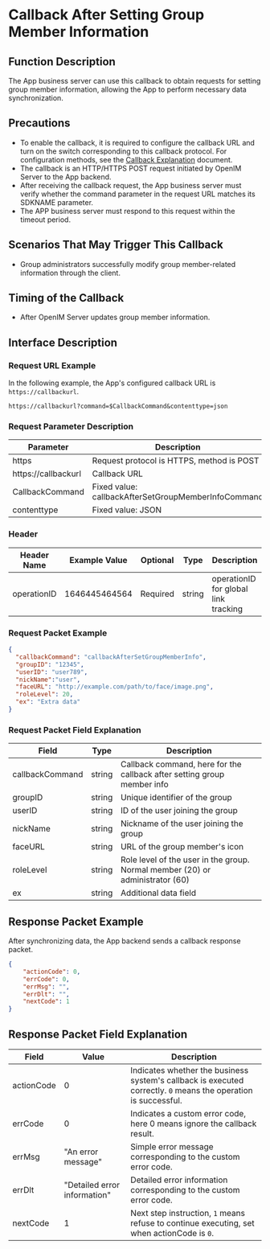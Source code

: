 # Callback After Setting Group Member Information

## Function Description
The App business server can use this callback to obtain requests for setting group member information, allowing the App to perform necessary data synchronization.

## Precautions
- To enable the callback, it is required to configure the callback URL and turn on the switch corresponding to this callback protocol. For configuration methods, see the [Callback Explanation](../introduction) document.
- The callback is an HTTP/HTTPS POST request initiated by OpenIM Server to the App backend.
- After receiving the callback request, the App business server must verify whether the command parameter in the request URL matches its SDKNAME parameter.
- The APP business server must respond to this request within the timeout period.

## Scenarios That May Trigger This Callback
- Group administrators successfully modify group member-related information through the client.

## Timing of the Callback
- After OpenIM Server updates group member information.

## Interface Description

### Request URL Example
In the following example, the App's configured callback URL is `https://callbackurl`.
```plaintext
https://callbackurl?command=$CallbackCommand&contenttype=json
```

### Request Parameter Description

| Parameter            | Description                                           |
|----------------------|-------------------------------------------------------|
| https                | Request protocol is HTTPS, method is POST             |
| https://callbackurl  | Callback URL                                          |
| CallbackCommand      | Fixed value: callbackAfterSetGroupMemberInfoCommand   |
| contenttype          | Fixed value: JSON                                     |

### Header
| Header Name | Example Value  | Optional | Type   | Description                       |
|-------------|----------------|----------|--------|-----------------------------------|
| operationID | 1646445464564  | Required | string | operationID for global link tracking |

### Request Packet Example
```json
{
  "callbackCommand": "callbackAfterSetGroupMemberInfo",
  "groupID": "12345",
  "userID": "user789",
  "nickName":"user",
  "faceURL": "http://example.com/path/to/face/image.png",
  "roleLevel": 20,
  "ex": "Extra data"
}
```

### Request Packet Field Explanation

| Field           | Type   | Description                                        |
|-----------------|--------|----------------------------------------------------|
| callbackCommand | string | Callback command, here for the callback after setting group member info |
| groupID         | string | Unique identifier of the group                    |
| userID          | string | ID of the user joining the group                  |
| nickName        | string | Nickname of the user joining the group            |
| faceURL         | string | URL of the group member's icon                    |
| roleLevel       | string | Role level of the user in the group. Normal member (20) or administrator (60) |
| ex              | string | Additional data field                             |

## Response Packet Example
After synchronizing data, the App backend sends a callback response packet.

```json
{
    "actionCode": 0,
    "errCode": 0,
    "errMsg": "",
    "errDlt": "",
    "nextCode": 1
}
```

## Response Packet Field Explanation

| Field      | Value | Description                                                 |
|------------|-------|-------------------------------------------------------------|
| actionCode | 0     | Indicates whether the business system's callback is executed correctly. `0` means the operation is successful. |
| errCode    | 0     | Indicates a custom error code, here 0 means ignore the callback result. |
| errMsg     | "An error message" | Simple error message corresponding to the custom error code. |
| errDlt     | "Detailed error information" | Detailed error information corresponding to the custom error code. |
| nextCode   | 1     | Next step instruction, `1` means refuse to continue executing, set when actionCode is `0`. |